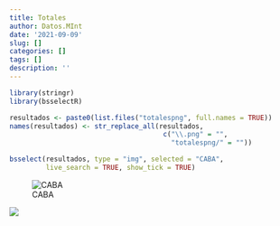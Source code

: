 ```yaml
---
title: Totales
author: Datos.MInt
date: '2021-09-09'
slug: []
categories: []
tags: []
description: ''
---
```

```r
library(stringr)
library(bsselectR)

resultados <- paste0(list.files("totalespng", full.names = TRUE))
names(resultados) <- str_replace_all(resultados, 
                                      c("\\.png" = "", 
                                        "totalespng/" = ""))

bsselect(resultados, type = "img", selected = "CABA", 
         live_search = TRUE, show_tick = TRUE)
```


![CABA]("/CABA.png)

![](/min_interior.png)

